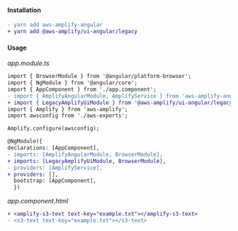 #### Installation

```diff
- yarn add aws-amplify-angular
+ yarn add @aws-amplify/ui-angular/legacy
```

#### Usage

_app.module.ts_

```diff
import { BrowserModule } from '@angular/platform-browser';
import { NgModule } from '@angular/core';
import { AppComponent } from './app.component';
- import { AmplifyAngularModule, AmplifyService } from 'aws-amplify-angular';
+ import { LegacyAmplifyUiModule } from '@aws-amplify/ui-angular/legacy';
import { Amplify } from 'aws-amplify';
import awsconfig from './aws-exports';

Amplify.configure(awsconfig);

@NgModule({
declarations: [AppComponent],
- imports: [AmplifyAngularModule, BrowserModule],
+ imports: [LegacyAmplifyUiModule, BrowserModule],
- providers: [AmplifyService],
+ providers: [],
  bootstrap: [AppComponent],
  })
```

_app.component.html_

```diff
+ <amplify-s3-text text-key="example.txt"></amplify-s3-text>
- <s3-text text-key="example.txt"></s3-text>
```
